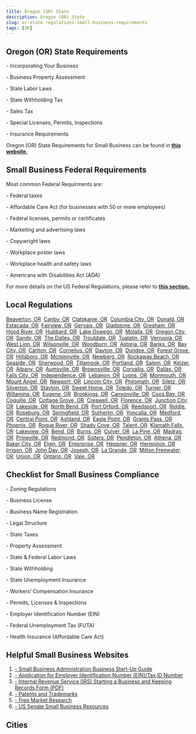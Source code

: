 ```yaml
---
title: Oregon (OR) State
description: Oregon (OR) State
slug: or-state-regulations-small-business-requirements
tags: [OR]
---
```



<PostMeta category="business-compliance" />

**Oregon (OR) State Requirements**
----------------------------------

\- Incorporating Your Business

\- Business Property Assessment

\- State Labor Laws

\- State Withholding Tax

\- Sales Tax

\- Special Licenses, Permits, Inspections

\- Insurance Requirements

Oregon (OR) State Requirements for Small Business can be found in **[this website.](https://sos.oregon.gov/business/Pages/check-state-license-requirements.aspx)**

**Small Business Federal Requirements**
---------------------------------------

Most common Federal Requirments are:

\- Federal taxes

\- Affordable Care Act (for businesses with 50 or more employees)

\- Federal licenses, permits or certificates

\- Marketing and advertising laws

\- Copywright laws

\- Workplace poster laws

\- Workplace health and safety laws

\- Americans with Disabilities Act (ADA)

For more details on the US Federal Regulations, please refer to **[this section.](../federal-regulations/)**

Local Regulations
------------------------
[Beaverton, OR](/beaverton-or-small-business-requirements)  [Canby, OR](/canby-or-small-business-requirements)  [Clatskanie, OR](/clatskanie-or-small-business-requirements)  [Columbia City, OR](/columbiacity-or-small-business-requirements)  [Donald, OR](/donald-or-small-business-requirements)  [Estacada, OR](/estacada-or-small-business-requirements)  [Fairview, OR](/fairview-or-small-business-requirements)  [Gervais, OR](/gervais-or-small-business-requirements)  [Gladstone, OR](/gladstone-or-small-business-requirements)  [Gresham, OR](/gresham-or-small-business-requirements)  [Hood River, OR](/hoodriver-or-small-business-requirements)  [Hubbard, OR](/hubbard-or-small-business-requirements)  [Lake Oswego, OR](/lakeoswego-or-small-business-requirements)  [Molalla, OR](/molalla-or-small-business-requirements)  [Oregon City, OR](/oregoncity-or-small-business-requirements)  [Sandy, OR](/sandy-or-small-business-requirements)  [The Dalles, OR](/thedalles-or-small-business-requirements)  [Troutdale, OR](/troutdale-or-small-business-requirements)  [Tualatin, OR](/tualatin-or-small-business-requirements)  [Vernonia, OR](/vernonia-or-small-business-requirements)  [West Linn, OR](/westlinn-or-small-business-requirements)  [Wilsonville, OR](/wilsonville-or-small-business-requirements)  [Woodburn, OR](/woodburn-or-small-business-requirements)  [Astoria, OR](/astoria-or-small-business-requirements)  [Banks, OR](/banks-or-small-business-requirements)  [Bay City, OR](/baycity-or-small-business-requirements)  [Carlton, OR](/carlton-or-small-business-requirements)  [Cornelius, OR](/cornelius-or-small-business-requirements)  [Dayton, OR](/dayton-or-small-business-requirements)  [Dundee, OR](/dundee-or-small-business-requirements)  [Forest Grove, OR](/forestgrove-or-small-business-requirements)  [Hillsboro, OR](/hillsboro-or-small-business-requirements)  [Mcminnville, OR](/mcminnville-or-small-business-requirements)  [Newberg, OR](/newberg-or-small-business-requirements)  [Rockaway Beach, OR](/rockawaybeach-or-small-business-requirements)  [Seaside, OR](/seaside-or-small-business-requirements)  [Sherwood, OR](/sherwood-or-small-business-requirements)  [Tillamook, OR](/tillamook-or-small-business-requirements)  [Portland, OR](/portland-or-small-business-requirements)  [Salem, OR](/salem-or-small-business-requirements)  [Keizer, OR](/keizer-or-small-business-requirements)  [Albany, OR](/albany-or-small-business-requirements)  [Aumsville, OR](/aumsville-or-small-business-requirements)  [Brownsville, OR](/brownsville-or-small-business-requirements)  [Corvallis, OR](/corvallis-or-small-business-requirements)  [Dallas, OR](/dallas-or-small-business-requirements)  [Falls City, OR](/fallscity-or-small-business-requirements)  [Independence, OR](/independence-or-small-business-requirements)  [Lebanon, OR](/lebanon-or-small-business-requirements)  [Lyons, OR](/lyons-or-small-business-requirements)  [Monmouth, OR](/monmouth-or-small-business-requirements)  [Mount Angel, OR](/mountangel-or-small-business-requirements)  [Newport, OR](/newport-or-small-business-requirements)  [Lincoln City, OR](/lincolncity-or-small-business-requirements)  [Philomath, OR](/philomath-or-small-business-requirements)  [Siletz, OR](/siletz-or-small-business-requirements)  [Silverton, OR](/silverton-or-small-business-requirements)  [Stayton, OR](/stayton-or-small-business-requirements)  [Sweet Home, OR](/sweethome-or-small-business-requirements)  [Toledo, OR](/toledo-or-small-business-requirements)  [Turner, OR](/turner-or-small-business-requirements)  [Willamina, OR](/willamina-or-small-business-requirements)  [Eugene, OR](/eugene-or-small-business-requirements)  [Brookings, OR](/brookings-or-small-business-requirements)  [Canyonville, OR](/canyonville-or-small-business-requirements)  [Coos Bay, OR](/coosbay-or-small-business-requirements)  [Coquille, OR](/coquille-or-small-business-requirements)  [Cottage Grove, OR](/cottagegrove-or-small-business-requirements)  [Creswell, OR](/creswell-or-small-business-requirements)  [Florence, OR](/florence-or-small-business-requirements)  [Junction City, OR](/junctioncity-or-small-business-requirements)  [Lakeside, OR](/lakeside-or-small-business-requirements)  [North Bend, OR](/northbend-or-small-business-requirements)  [Port Orford, OR](/portorford-or-small-business-requirements)  [Reedsport, OR](/reedsport-or-small-business-requirements)  [Riddle, OR](/riddle-or-small-business-requirements)  [Roseburg, OR](/roseburg-or-small-business-requirements)  [Springfield, OR](/springfield-or-small-business-requirements)  [Sutherlin, OR](/sutherlin-or-small-business-requirements)  [Yoncalla, OR](/yoncalla-or-small-business-requirements)  [Medford, OR](/medford-or-small-business-requirements)  [Central Point, OR](/centralpoint-or-small-business-requirements)  [Ashland, OR](/ashland-or-small-business-requirements)  [Eagle Point, OR](/eaglepoint-or-small-business-requirements)  [Grants Pass, OR](/grantspass-or-small-business-requirements)  [Phoenix, OR](/phoenix-or-small-business-requirements)  [Rogue River, OR](/rogueriver-or-small-business-requirements)  [Shady Cove, OR](/shadycove-or-small-business-requirements)  [Talent, OR](/talent-or-small-business-requirements)  [Klamath Falls, OR](/klamathfalls-or-small-business-requirements)  [Lakeview, OR](/lakeview-or-small-business-requirements)  [Bend, OR](/bend-or-small-business-requirements)  [Burns, OR](/burns-or-small-business-requirements)  [Culver, OR](/culver-or-small-business-requirements)  [La Pine, OR](/lapine-or-small-business-requirements)  [Madras, OR](/madras-or-small-business-requirements)  [Prineville, OR](/prineville-or-small-business-requirements)  [Redmond, OR](/redmond-or-small-business-requirements)  [Sisters, OR](/sisters-or-small-business-requirements)  [Pendleton, OR](/pendleton-or-small-business-requirements)  [Athena, OR](/athena-or-small-business-requirements)  [Baker City, OR](/bakercity-or-small-business-requirements)  [Elgin, OR](/elgin-or-small-business-requirements)  [Enterprise, OR](/enterprise-or-small-business-requirements)  [Heppner, OR](/heppner-or-small-business-requirements)  [Hermiston, OR](/hermiston-or-small-business-requirements)  [Irrigon, OR](/irrigon-or-small-business-requirements)  [John Day, OR](/johnday-or-small-business-requirements)  [Joseph, OR](/joseph-or-small-business-requirements)  [La Grande, OR](/lagrande-or-small-business-requirements)  [Milton Freewater, OR](/miltonfreewater-or-small-business-requirements)  [Union, OR](/union-or-small-business-requirements)  [Ontario, OR](/ontario-or-small-business-requirements)  [Vale, OR](/vale-or-small-business-requirements)

Checklist for Small Business Compliance
---------------------------------------

\- Zoning Regulations

\- Business License

\- Business Name Registration

\- Legal Structure

\- State Taxes

\- Property Assessment

\- State & Federal Labor Laws

\- State Withholding

\- State Unemployment Insurance

\- Workers’ Compensation Insurance

\- Permits, Licenses & Inspections

\- Employer Identification Number (EIN)

\- Federal Unemployment Tax (FUTA)

\- Health Insurance (Affordable Care Act)

Helpful Small Business Websites
-------------------------------

1.  [\- Small Business Administration Business Start-Up Guide](https://www.sba.gov/business-guide)
2.  [\- Application for Employer Identification Number (EIN)/Tax ID Number](https://www.irs.gov/businesses/small-businesses-self-employed/apply-for-an-employer-identification-number-ein-online)
3.  [\- Internal Revenue Service (IRS) Starting a Business and Keeping Records Form (PDF)](https://www.irs.gov/pub/irs-pdf/p583.pdf)
4.  [\- Patents and Trademarks](https://www.uspto.gov/)
5.  [\- Free Market Research](https://www.sba.gov/blogs/)
6.  [\- US Senate Small Business Resources](https://www.sbc.senate.gov/public/index.cfm/resources)

Cities
-----------------------------------------

